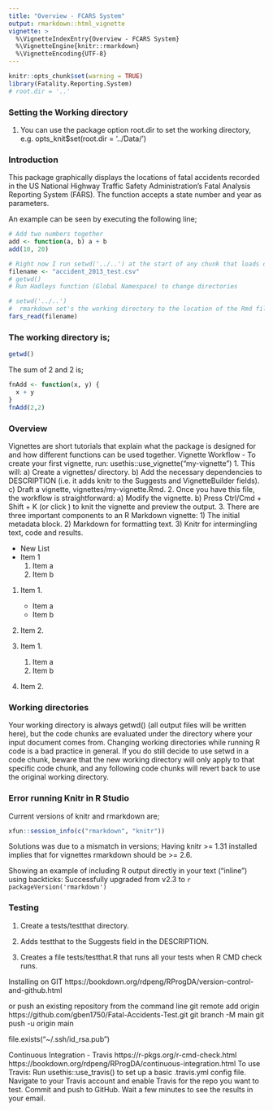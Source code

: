 ```yaml
---
title: "Overview - FCARS System"
output: rmarkdown::html_vignette
vignette: >
  %\VignetteIndexEntry{Overview - FCARS System}
  %\VignetteEngine{knitr::rmarkdown}
  %\VignetteEncoding{UTF-8}
---
```


```r
knitr::opts_chunk$set(warning = TRUE)
library(Fatality.Reporting.System)
# root.dir = '..'
```
### Setting the Working directory
1. You can use the package option root.dir to set the working directory, e.g. opts_knit$set(root.dir = '../Data/')

### Introduction
This package graphically displays the locations of fatal accidents recorded in the US National Highway Traffic
Safety Administration's Fatal Analysis Reporting System (FARS). The function accepts a state number and year as parameters.

An example can be seen by executing the following line;

```r
# Add two numbers together
add <- function(a, b) a + b
add(10, 20)
```

```r
# Right now I run setwd('../..') at the start of any chunk that loads data
filename <- "accident_2013_test.csv"
# getwd()
# Run Hadleys function (Global Namespace) to change directories

# setwd('../..')
#  rmarkdown set's the working directory to the location of the Rmd file (separately to knitr)
fars_read(filename)
```

### The working directory is;
```r
getwd()
```
The sum of 2 and 2 is;
```r
fnAdd <- function(x, y) {
  x + y
}
fnAdd(2,2)
```


### Overview
Vignettes are short tutorials that explain what the package is designed for and how different functions can be used together. 
Vignette Workflow - 
To create your first vignette, run:
usethis::use_vignette("my-vignette")
1.   This will:
      a) Create a vignettes/ directory.
      b) Add the necessary dependencies to DESCRIPTION (i.e. it adds knitr to the Suggests and VignetteBuilder fields).
      c) Draft a vignette, vignettes/my-vignette.Rmd.
2. Once you have this file, the workflow is straightforward:
  a) Modify the vignette.
  b) Press Ctrl/Cmd + Shift + K (or click ) to knit the vignette and preview the output.
3. There are three important components to an R Markdown vignette:
  1) The initial metadata block.
  2) Markdown for formatting text.
  3) Knitr for intermingling text, code and results.
  
* New List
* Item 1
    1. Item a
    2. Item b
    
1.  Item 1.
    *   Item a
    *   Item b
1.  Item 2.

1.  Item 1.
     1. Item a
     1. Item b
1.  Item 2.



### Working directories
Your working directory is always getwd() (all output files will be written here), but the code chunks are evaluated under the directory where your input document comes from. Changing working directories while running R code is a bad practice in general. 
If you do still decide to use setwd in a code chunk, beware that the new working directory will only apply to that specific code chunk, and any following code chunks will revert back to use the original working directory.
  
### Error running Knitr in R Studio
Current versions of knitr and rmarkdown are;
```r
xfun::session_info(c("rmarkdown", "knitr"))
```

Solutions was due to a mismatch in versions; 
Having knitr >= 1.31 installed implies that for vignettes rmarkdown should be >= 2.6.

Showing an example of including R output directly in your text (“inline”) using backticks:
Successfully upgraded from v2.3 to `r packageVersion('rmarkdown')`

### Testing
1.    Create a tests/testthat directory.

1.    Adds testthat to the Suggests field in the DESCRIPTION.

1.    Creates a file tests/testthat.R that runs all your tests when R CMD check runs.

Installing on GIT
https://bookdown.org/rdpeng/RProgDA/version-control-and-github.html

or push an existing repository from the command line
git remote add origin https://github.com/gben1750/Fatal-Accidents-Test.git
git branch -M main
git push -u origin main

file.exists("~/.ssh/id_rsa.pub")

Continuous Integration - Travis
https://r-pkgs.org/r-cmd-check.html
https://bookdown.org/rdpeng/RProgDA/continuous-integration.html
To use Travis:
Run usethis::use_travis() to set up a basic .travis.yml config file.
Navigate to your Travis account and enable Travis for the repo you want to test.
Commit and push to GitHub.
Wait a few minutes to see the results in your email.


